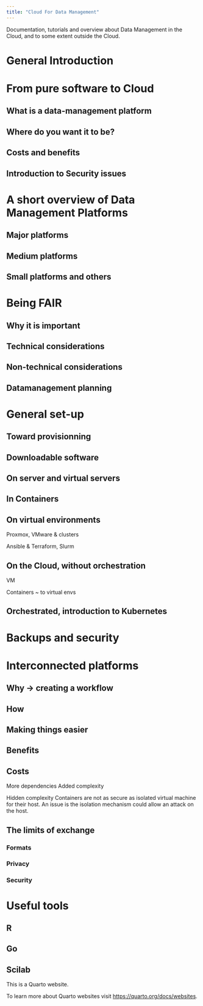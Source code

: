 ```yaml
---
title: "Cloud For Data Management"
---
```


Documentation, tutorials and overview about Data Management in the Cloud, and to some extent outside the Cloud.

# General Introduction

# From pure software to Cloud

## What is a data-management platform

## Where do you want it to be?

## Costs and benefits

## Introduction to Security issues

# A short overview of Data Management Platforms

## Major platforms

## Medium platforms

## Small platforms and others

## 

# Being FAIR

## Why it is important

## Technical considerations

## Non-technical considerations

## Datamanagement planning

# General set-up

## Toward provisionning

## Downloadable software

## On server  and virtual servers

## In Containers

## On virtual environments

Proxmox, VMware & clusters

Ansible & Terraform, Slurm

## On the Cloud, without orchestration

VM

Containers ~ to virtual envs

## Orchestrated, introduction to Kubernetes

# Backups and security

# Interconnected platforms

## Why -> creating a workflow

## How

## Making things easier

## Benefits

## Costs

More dependencies
Added complexity

Hidden complexity
Containers are not as secure as isolated virtual machine for their host. An issue is the isolation mechanism could allow an attack on the host.

## The limits of exchange

### Formats

### Privacy

### Security

# Useful tools

## R

## Go

## Scilab


This is a Quarto website.

To learn more about Quarto websites visit <https://quarto.org/docs/websites>.
